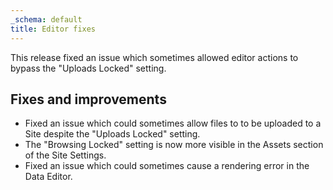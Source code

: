 ```yaml
---
_schema: default
title: Editor fixes
---
```

This release fixed an issue which sometimes allowed editor actions to bypass the "Uploads Locked" setting.

## Fixes and improvements

* Fixed an issue which could sometimes allow files to to be uploaded to a Site despite the "Uploads Locked" setting.
* The "Browsing Locked" setting is now more visible in the Assets section of the Site Settings.
* Fixed an issue which could sometimes cause a rendering error in the Data Editor.